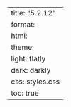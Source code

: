---
title: "5.2.12"
format:
    html:
        theme:
            light: flatly
            dark: darkly
        css: styles.css
        toc: true
---